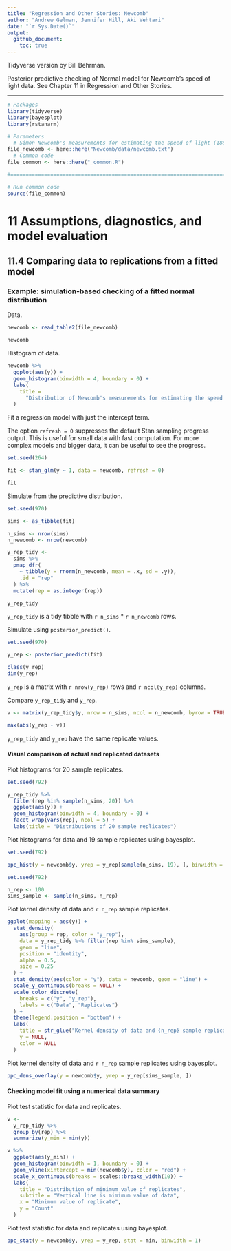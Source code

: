 ```yaml
---
title: "Regression and Other Stories: Newcomb"
author: "Andrew Gelman, Jennifer Hill, Aki Vehtari"
date: "`r Sys.Date()`"
output:
  github_document:
    toc: true
---
```

Tidyverse version by Bill Behrman.

Posterior predictive checking of Normal model for Newcomb's speed
of light data. See Chapter 11 in Regression and Other Stories.

-------------

```r
# Packages
library(tidyverse)
library(bayesplot)
library(rstanarm)

# Parameters
  # Simon Newcomb's measurements for estimating the speed of light (1882)
file_newcomb <- here::here("Newcomb/data/newcomb.txt")
  # Common code
file_common <- here::here("_common.R")

#===============================================================================

# Run common code
source(file_common)
```

# 11 Assumptions, diagnostics, and model evaluation

## 11.4 Comparing data to replications from a fitted model

### Example: simulation-based checking of a fitted normal distribution

Data.

```r
newcomb <- read_table2(file_newcomb)

newcomb
```

Histogram of data.

```r
newcomb %>% 
  ggplot(aes(y)) +
  geom_histogram(binwidth = 4, boundary = 0) +
  labs(
    title = 
      "Distribution of Newcomb's measurements for estimating the speed of light"
  )
```

Fit a regression model with just the intercept term.

The option `refresh = 0` suppresses the default Stan sampling progress output. This is useful for small data with fast computation. For more complex models and bigger data, it can be useful to see the progress.

```r
set.seed(264)

fit <- stan_glm(y ~ 1, data = newcomb, refresh = 0)

fit
```

Simulate from the predictive distribution.

```r
set.seed(970)

sims <- as_tibble(fit)

n_sims <- nrow(sims)
n_newcomb <- nrow(newcomb)

y_rep_tidy <- 
  sims %>% 
  pmap_dfr(
    ~ tibble(y = rnorm(n_newcomb, mean = .x, sd = .y)),
    .id = "rep"
  ) %>% 
  mutate(rep = as.integer(rep))

y_rep_tidy
```

`y_rep_tidy` is a tidy tibble with `r n_sims` * `r n_newcomb` rows.

Simulate using `posterior_predict()`.

```r
set.seed(970)

y_rep <- posterior_predict(fit)

class(y_rep)
dim(y_rep)
```

`y_rep` is a matrix with `r nrow(y_rep)` rows and `r ncol(y_rep)` columns.

Compare `y_rep_tidy` and `y_rep`.

```r
v <- matrix(y_rep_tidy$y, nrow = n_sims, ncol = n_newcomb, byrow = TRUE)

max(abs(y_rep - v))
```

`y_rep_tidy` and `y_rep` have the same replicate values.

#### Visual comparison of actual and replicated datasets

Plot histograms for 20 sample replicates.

```r
set.seed(792)

y_rep_tidy %>% 
  filter(rep %in% sample(n_sims, 20)) %>% 
  ggplot(aes(y)) + 
  geom_histogram(binwidth = 4, boundary = 0) +
  facet_wrap(vars(rep), ncol = 5) +
  labs(title = "Distributions of 20 sample replicates")
```

Plot histograms for data and 19 sample replicates using bayesplot.

```r
set.seed(792)

ppc_hist(y = newcomb$y, yrep = y_rep[sample(n_sims, 19), ], binwidth = 4)
```

```r
set.seed(792)

n_rep <- 100
sims_sample <- sample(n_sims, n_rep)
```


Plot kernel density of data and `r n_rep` sample replicates.

```r
ggplot(mapping = aes(y)) +
  stat_density(
    aes(group = rep, color = "y_rep"),
    data = y_rep_tidy %>% filter(rep %in% sims_sample),
    geom = "line",
    position = "identity",
    alpha = 0.5,
    size = 0.25
  ) +
  stat_density(aes(color = "y"), data = newcomb, geom = "line") +
  scale_y_continuous(breaks = NULL) +
  scale_color_discrete(
    breaks = c("y", "y_rep"),
    labels = c("Data", "Replicates")
  ) +
  theme(legend.position = "bottom") +
  labs(
    title = str_glue("Kernel density of data and {n_rep} sample replicates"),
    y = NULL,
    color = NULL
  )
```

Plot kernel density of data and `r n_rep` sample replicates using bayesplot.

```r
ppc_dens_overlay(y = newcomb$y, yrep = y_rep[sims_sample, ])
```

#### Checking model fit using a numerical data summary

Plot test statistic for data and replicates.

```r
v <- 
  y_rep_tidy %>% 
  group_by(rep) %>% 
  summarize(y_min = min(y))

v %>% 
  ggplot(aes(y_min)) +
  geom_histogram(binwidth = 1, boundary = 0) +
  geom_vline(xintercept = min(newcomb$y), color = "red") +
  scale_x_continuous(breaks = scales::breaks_width(10)) +
  labs(
    title = "Distribution of minimum value of replicates",
    subtitle = "Vertical line is mimimum value of data",
    x = "Minimum value of replicate",
    y = "Count"
  )
```

Plot test statistic for data and replicates using bayesplot.

```r
ppc_stat(y = newcomb$y, yrep = y_rep, stat = min, binwidth = 1)
```

